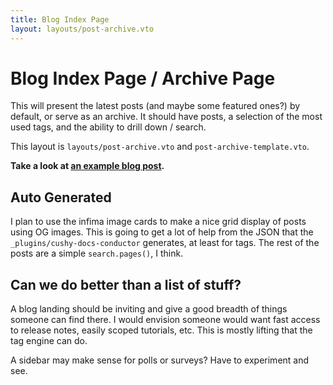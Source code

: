 ```yaml
---
title: Blog Index Page
layout: layouts/post-archive.vto
---
```


# Blog Index Page / Archive Page

This will present the latest posts (and maybe some featured ones?) by
default, or serve as an archive. It should have posts, a selection of 
the most used tags, and the ability to drill down / search.

This layout is `layouts/post-archive.vto` and `post-archive-template.vto`.

**Take a look at [an example blog post](/blog/announcing-cushy-content/).**

## Auto Generated 

I plan to use the infima image cards to make a nice grid display of posts 
using OG images. This is going to get a lot of help from the JSON that the
`_plugins/cushy-docs-conductor` generates, at least for tags. The rest of
the posts are a simple `search.pages()`, I think.

## Can we do better than a list of stuff?

A blog landing should be inviting and give a good breadth of things someone
can find there. I would envision someone would want fast access to release 
notes, easily scoped tutorials, etc. This is mostly lifting that the tag 
engine can do.

A sidebar may make sense for polls or surveys? Have to experiment and see. 